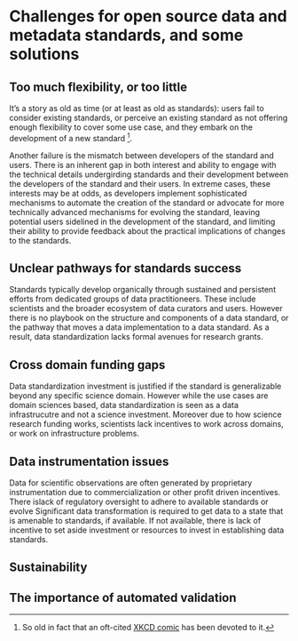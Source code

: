 # Challenges for open source data and metadata standards, and some solutions

## Too much flexibility, or too little

It's a story as old as time (or at least as old as standards): users fail to
consider existing standards, or perceive an existing standard as not offering
enough flexibility to cover some use case, and they embark on the development
of a new standard [^1].

[^1]: So old in fact that an oft-cited [XKCD comic](https://xkcd.com/927/) has
been devoted to it.

Another failure is the mismatch between developers of the standard and users.
There is an inherent gap in both interest and ability to engage with the
technical details undergirding standards and their development between the
developers of the standard and their users. In extreme cases, these interests
may be at odds, as developers implement sophisticated mechanisms to automate
the creation of the standard or advocate for more technically advanced
mechanisms for evolving the standard, leaving potential users sidelined in the
development of the standard, and limiting their ability to provide feedback
about the practical implications of changes to the standards.

## Unclear pathways for standards success

Standards typically develop organically through sustained and persistent efforts from dedicated
groups of data practitioneers. These include scientists and the broader ecosystem of data curators and users. However there is no playbook on the structure and components of a data standard, or the pathway that moves a data implementation to a data standard.
As a result, data standardization lacks formal avenues for research grants.

## Cross domain funding gaps

Data standardization investment is justified if the standard is generalizable beyond any specific science domain. However while the use cases are domain sciences based, data standardization is seen as a data infrastrucutre and not a science investment. Moreover due to how science research funding works, scientists lack incentives to work across domains, or work on infrastructure problems.

## Data instrumentation issues

Data for scientific observations are often generated by proprietary instrumentation due to commercialization or other profit driven incentives. There islack of regulatory oversight to adhere to available standards or evolve Significant data transformation is required to get data to a state that is amenable to standards, if available. If not available, there is lack of incentive to set aside investment or resources to invest in establishing data standards.

## Sustainability

## The importance of automated validation


